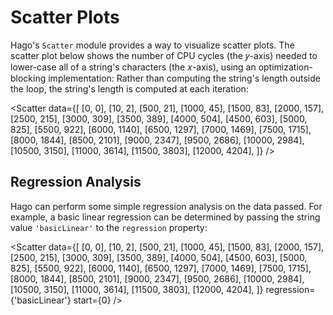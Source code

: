 
<Meta title="Plotters/Scatter Plot" component={Scatter} />

# Scatter Plots

Hago's `Scatter` module provides a way to visualize scatter plots. The scatter plot below shows the number of CPU cycles (the 𝑦-axis) needed to lower-case all of a string's characters (the 𝑥-axis), using an optimization-blocking implementation: Rather than computing the string's length outside the loop, the string's length is computed at each iteration:

<Scatter
  data={[
    [0, 0],
    [10, 2],
    [500, 21],
    [1000, 45],
    [1500, 83],
    [2000, 157],
    [2500, 215],
    [3000, 309],
    [3500, 389],
    [4000, 504],
    [4500, 603],
    [5000, 825],
    [5500, 922],
    [6000, 1140],
    [6500, 1297],
    [7000, 1469],
    [7500, 1715],
    [8000, 1844],
    [8500, 2101],
    [9000, 2347],
    [9500, 2686],
    [10000, 2984],
    [10500, 3150],
    [11000, 3614],
    [11500, 3803],
    [12000, 4204],
  ]}
/>

## Regression Analysis

Hago can perform some simple regression analysis on the data passed. For example, a basic linear regression can be determined by passing the string value `'basicLinear'` to the `regression` property:

<Scatter
  data={[
    [0, 0],
    [10, 2],
    [500, 21],
    [1000, 45],
    [1500, 83],
    [2000, 157],
    [2500, 215],
    [3000, 309],
    [3500, 389],
    [4000, 504],
    [4500, 603],
    [5000, 825],
    [5500, 922],
    [6000, 1140],
    [6500, 1297],
    [7000, 1469],
    [7500, 1715],
    [8000, 1844],
    [8500, 2101],
    [9000, 2347],
    [9500, 2686],
    [10000, 2984],
    [10500, 3150],
    [11000, 3614],
    [11500, 3803],
    [12000, 4204],
  ]}
  regression={'basicLinear'}
  start={0}
/>

